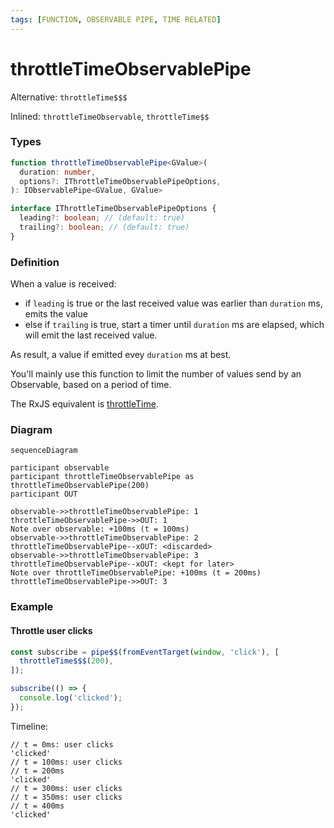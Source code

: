 ```yaml
---
tags: [FUNCTION, OBSERVABLE PIPE, TIME RELATED]
---
```


# throttleTimeObservablePipe

Alternative: `throttleTime$$$`

Inlined: `throttleTimeObservable`, `throttleTime$$`

### Types

```ts
function throttleTimeObservablePipe<GValue>(
  duration: number,
  options?: IThrottleTimeObservablePipeOptions,
): IObservablePipe<GValue, GValue>
```

```ts
interface IThrottleTimeObservablePipeOptions {
  leading?: boolean; // (default: true)
  trailing?: boolean; // (default: true)
}
```

### Definition

When a value is received:

- if `leading` is true or the last received value was earlier than `duration` ms, emits the value
- else if `trailing` is true, start a timer until `duration` ms are elapsed, which will emit the last received value.

As result, a value if emitted evey `duration` ms at best.

You'll mainly use this function to limit the number of values send by an Observable, based on a period of time.

The RxJS equivalent is [throttleTime](https://rxjs.dev/api/operators/throttleTime).

### Diagram

```mermaid
sequenceDiagram

participant observable
participant throttleTimeObservablePipe as throttleTimeObservablePipe(200)
participant OUT

observable->>throttleTimeObservablePipe: 1
throttleTimeObservablePipe->>OUT: 1
Note over observable: +100ms (t = 100ms)
observable->>throttleTimeObservablePipe: 2
throttleTimeObservablePipe--xOUT: <discarded>
observable->>throttleTimeObservablePipe: 3
throttleTimeObservablePipe--xOUT: <kept for later>
Note over throttleTimeObservablePipe: +100ms (t = 200ms)
throttleTimeObservablePipe->>OUT: 3
```

### Example

#### Throttle user clicks

```ts
const subscribe = pipe$$(fromEventTarget(window, 'click'), [
  throttleTime$$$(200),
]);

subscribe(() => {
  console.log('clicked');
});
```

Timeline:

```text
// t = 0ms: user clicks
'clicked'
// t = 100ms: user clicks
// t = 200ms
'clicked'
// t = 300ms: user clicks
// t = 350ms: user clicks
// t = 400ms
'clicked'
```



